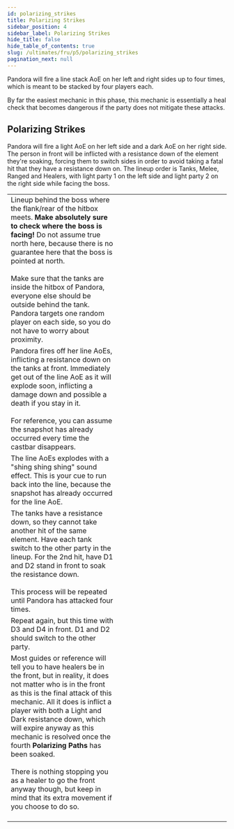 ```yaml
---
id: polarizing_strikes
title: Polarizing Strikes
sidebar_position: 4
sidebar_label: Polarizing Strikes
hide_title: false
hide_table_of_contents: true
slug: /ultimates/fru/p5/polarizing_strikes
pagination_next: null
---
```


Pandora will fire a line stack AoE on her left and right sides up to four times, which is meant to be stacked by four players each.

<KittenAsset path='fru/p5/polarized_strikes.webm' wrapper='div' />

By far the easiest mechanic in this phase, this mechanic is essentially a heal check that becomes dangerous if the party does not mitigate these attacks.

## Polarizing Strikes
Pandora will fire a light AoE on her left side and a dark AoE on her right side. The person in front will be inflicted with a resistance down of the element they're soaking, forcing them to switch sides in order to avoid taking a fatal hit that they have a resistance down on. The lineup order is Tanks, Melee, Ranged and Healers, with light party 1 on the left side and light party 2 on the right side while facing the boss.


<table width='80%'>
    <tr>
        <td>Lineup behind the boss where the flank/rear of the hitbox meets. <strong>Make absolutely sure to check where the boss is facing!</strong> Do not assume true north here, because there is no guarantee here that the boss is pointed at north.<br /><br />Make sure that the tanks are inside the hitbox of Pandora, everyone else should be outside behind the tank. Pandora targets one random player on each side, so you do not have to worry about proximity.</td>
        <td width='50%'><KittenAsset path='fru/p5/polarized_strikes_1.png' /></td>
    </tr>
    <tr>
        <td>Pandora fires off her line AoEs, inflicting a resistance down on the tanks at front. Immediately get out of the line AoE as it will explode soon, inflicting a damage down and possible a death if you stay in it. <br /><br />For reference, you can assume the snapshot has already occurred every time the castbar disappears.</td>
        <td><KittenAsset path='fru/p5/polarized_strikes_2.png' /></td>
    </tr>
    <tr>
        <td>The line AoEs explodes with a "shing shing shing" sound effect. This is your cue to run back into the line, because the snapshot has already occurred for the line AoE. </td>
        <td><KittenAsset path='fru/p5/polarized_strikes_3.png' /></td>
    </tr>
    <tr>
        <td>The tanks have a resistance down, so they cannot take another hit of the same element. Have each tank switch to the other party in the lineup. For the 2nd hit, have D1 and D2 stand in front to soak the resistance down. <br /><br /> This process will be repeated until Pandora has attacked four times.</td>
        <td><KittenAsset path='fru/p5/polarized_strikes_5.png' /></td>
    </tr>
    <tr>
        <td>Repeat again, but this time with D3 and D4 in front. D1 and D2 should switch to the other party.</td>
        <td><KittenAsset path='fru/p5/polarized_strikes_8.png' /></td>
    </tr>
    <tr>
        <td>Most guides or reference will tell you to have healers be in the front, but in reality, it does not matter who is in the front as this is the final attack of this mechanic. All it does is inflict a player with both a Light and Dark resistance down, which will expire anyway as this mechanic is resolved once the fourth <strong>Polarizing Paths</strong> has been soaked.<br /><br />There is nothing stopping you as a healer to go the front anyway though, but keep in mind that its extra movement if you choose to do so.<br /><br /><KittenAsset path='fru/p5/polarized_strikes.webm' /></td>
        <td><KittenAsset path='fru/p5/polarized_strikes_11.png' /></td>
    </tr>
</table>